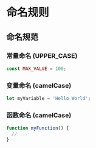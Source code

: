 # 命名规则

## 命名规范

### 常量命名 (UPPER_CASE)

```javascript
const MAX_VALUE = 100;
```

### 变量命名 (camelCase)

```javascript
let myVariable = 'Hello World';
```

### 函数命名 (camelCase)

```javascript
function myFunction() {
  // ...
}
```

